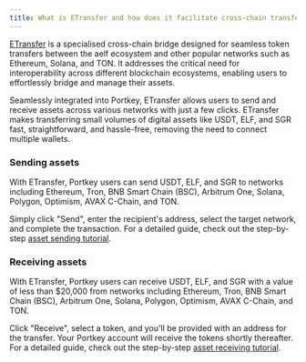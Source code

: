 ```yaml
---
title: What is ETransfer and how does it facilitate cross-chain transfers in Portkey?
---
```


[ETransfer](https://etransfer.exchange/ "") is a specialised cross-chain bridge designed for seamless token transfers between the aelf ecosystem and other popular networks such as Ethereum, Solana, and TON. It addresses the critical need for interoperability across different blockchain ecosystems, enabling users to effortlessly bridge and manage their assets.

Seamlessly integrated into Portkey, ETransfer allows users to send and receive assets across various networks with just a few clicks. ETransfer makes transferring small volumes of digital assets like USDT, ELF, and SGR fast, straightforward, and hassle-free, removing the need to connect multiple wallets.

### Sending assets

With ETransfer, Portkey users can send USDT, ELF, and SGR to networks including Ethereum, Tron, BNB Smart Chain (BSC), Arbitrum One, Solana, Polygon, Optimism, AVAX C-Chain, and TON.

Simply click "Send", enter the recipient's address, select the target network, and complete the transaction. For a detailed guide, check out the step-by-step [asset sending tutorial](/docs/How-to-send-assets "").

### Receiving assets

With ETransfer, Portkey users can receive USDT, ELF, and SGR with a value of less than $20,000 from networks including Ethereum, Tron, BNB Smart Chain (BSC), Arbitrum One, Solana, Polygon, Optimism, AVAX C-Chain, and TON.

Click "Receive", select a token, and you'll be provided with an address for the transfer. Your Portkey account will receive the tokens shortly thereafter. For a detailed guide, check out the step-by-step [asset receiving tutorial](/docs/How-to-receive-assets "").
